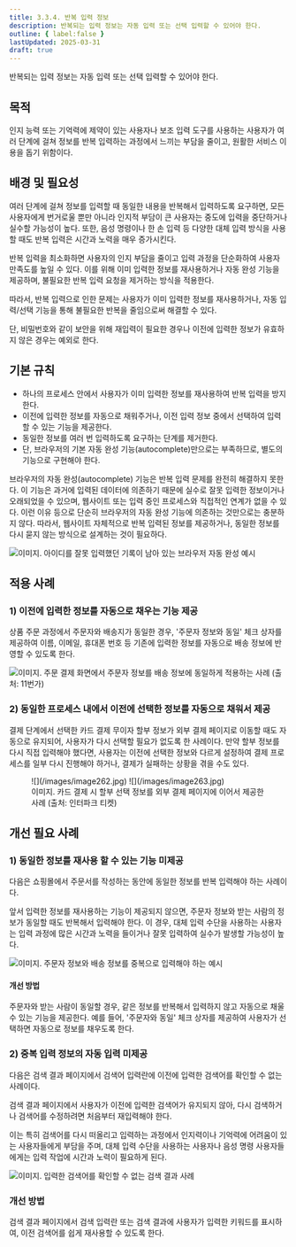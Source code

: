 ```yaml
---
title: 3.3.4. 반복 입력 정보
description: 반복되는 입력 정보는 자동 입력 또는 선택 입력할 수 있어야 한다.
outline: { label:false }
lastUpdated: 2025-03-31
draft: true
---
```


<Aside title="검사 항목">
반복되는 입력 정보는 자동 입력 또는 선택 입력할 수 있어야 한다.
</Aside>

## 목적
인지 능력 또는 기억력에 제약이 있는 사용자나 보조 입력 도구를 사용하는 사용자가 여러 단계에 걸쳐 정보를 반복 입력하는 과정에서 느끼는 부담을 줄이고, 원활한 서비스 이용을 돕기 위함이다.

##	배경 및 필요성
여러 단계에 걸쳐 정보를 입력할 때 동일한 내용을 반복해서 입력하도록 요구하면, 모든 사용자에게 번거로울 뿐만 아니라 인지적 부담이 큰 사용자는 중도에 입력을 중단하거나 실수할 가능성이 높다. 또한, 음성 명령이나 한 손 입력 등 다양한 대체 입력 방식을 사용할 때도 반복 입력은 시간과 노력을 매우 증가시킨다.

반복 입력을 최소화하면 사용자의 인지 부담을 줄이고 입력 과정을 단순화하여 사용자 만족도를 높일 수 있다. 이를 위해 이미 입력한 정보를 재사용하거나 자동 완성 기능을 제공하며, 불필요한 반복 입력 요청을 제거하는 방식을 적용한다.

따라서, 반복 입력으로 인한 문제는 사용자가 이미 입력한 정보를 재사용하거나, 자동 입력/선택 기능을 통해 불필요한 반복을 줄임으로써 해결할 수 있다.

단, 비밀번호와 같이 보안을 위해 재입력이 필요한 경우나 이전에 입력한 정보가 유효하지 않은 경우는 예외로 한다.

##	기본 규칙
- 하나의 프로세스 안에서 사용자가 이미 입력한 정보를 재사용하여 반복 입력을 방지한다.
- 이전에 입력한 정보를 자동으로 채워주거나, 이전 입력 정보 중에서 선택하여 입력할 수 있는 기능을 제공한다.
- 동일한 정보를 여러 번 입력하도록 요구하는 단계를 제거한다.
- 단, 브라우저의 기본 자동 완성 기능(autocomplete)만으로는 부족하므로, 별도의 기능으로 구현해야 한다.

<Card title="참고. 브라우저의 자동 완성(autocomplete) 기능" icon="open-book">
브라우저의 자동 완성(autocomplete) 기능은 반복 입력 문제를 완전히 해결하지 못한다. 이 기능은 과거에 입력된 데이터에 의존하기 때문에 실수로 잘못 입력한 정보이거나 오래되었을 수 있으며, 웹사이트 또는 입력 중인 프로세스와 직접적인 연계가 없을 수 있다. 이런 이유 등으로 단순히 브라우저의 자동 완성 기능에 의존하는 것만으로는 충분하지 않다. 따라서, 웹사이트 자체적으로 반복 입력된 정보를 제공하거나, 동일한 정보를 다시 묻지 않는 방식으로 설계하는 것이 필요하다.

![이미지. 아이디를 잘못 입력했던 기록이 남아 있는 브라우저 자동 완성 예시](/images/image260.png)
</Card>

## 적용 사례
### 1)	이전에 입력한 정보를 자동으로 채우는 기능 제공
상품 주문 과정에서 주문자와 배송지가 동일한 경우, '주문자 정보와 동일' 체크 상자를 제공하여 이름, 이메일, 휴대폰 번호 등 기존에 입력한 정보를 자동으로 배송 정보에 반영할 수 있도록 한다.

![이미지. 주문 결제 화면에서 주문자 정보를 배송 정보에 동일하게 적용하는 사례 (출처: 11번가)](/images/image261.png)

### 2)	동일한 프로세스 내에서 이전에 선택한 정보를 자동으로 채워서 제공
결제 단계에서 선택한 카드 결제 무이자 할부 정보가 외부 결제 페이지로 이동할 때도 자동으로 유지되어, 사용자가 다시 선택할 필요가 없도록 한 사례이다. 만약 할부 정보를 다시 직접 입력해야 했다면, 사용자는 이전에 선택한 정보와 다르게 설정하여 결제 프로세스를 일부 다시 진행해야 하거나, 결제가 실패하는 상황을 겪을 수도 있다.

<figure class="row-half">
	![](/images/image262.jpg)
	![](/images/image263.jpg)
	<figcaption>이미지. 카드 결제 시 할부 선택 정보를 외부 결제 페이지에 이어서 제공한 사례 (출처: 인터파크 티켓)</figcaption>
</figure>

## 개선 필요 사례
### 1)	동일한 정보를 재사용 할 수 있는 기능 미제공
다음은 쇼핑몰에서 주문서를 작성하는 동안에 동일한 정보를 반복 입력해야 하는 사례이다.

앞서 입력한 정보를 재사용하는 기능이 제공되지 않으면, 주문자 정보와 받는 사람의 정보가 동일할 때도 반복해서 입력해야 한다. 이 경우, 대체 입력 수단을 사용하는 사용자는 입력 과정에 많은 시간과 노력을 들이거나 잘못 입력하여 실수가 발생할 가능성이 높다.

![이미지. 주문자 정보와 배송 정보를 중복으로 입력해야 하는 예시](/images/image264.png)

#### 개선 방법
주문자와 받는 사람이 동일할 경우, 같은 정보를 반복해서 입력하지 않고 자동으로 채울 수 있는 기능을 제공한다. 예를 들어, '주문자와 동일' 체크 상자를 제공하여 사용자가 선택하면 자동으로 정보를 채우도록 한다.

### 2)	중복 입력 정보의 자동 입력 미제공
다음은 검색 결과 페이지에서 검색어 입력란에 이전에 입력한 검색어를 확인할 수 없는 사례이다.

검색 결과 페이지에서 사용자가 이전에 입력한 검색어가 유지되지 않아, 다시 검색하거나 검색어를 수정하려면 처음부터 재입력해야 한다.

이는 특히 검색어를 다시 떠올리고 입력하는 과정에서 인지력이나 기억력에 어려움이 있는 사용자들에게 부담을 주며, 대체 입력 수단을 사용하는 사용자나 음성 명령 사용자들에게는 입력 작업에 시간과 노력이 필요하게 된다.

![이미지. 입력한 검색어를 확인할 수 없는 검색 결과 사례](/images/image265.png)

### 개선 방법
검색 결과 페이지에서 검색 입력란 또는 검색 결과에 사용자가 입력한 키워드를 표시하여, 이전 검색어를 쉽게 재사용할 수 있도록 한다.

